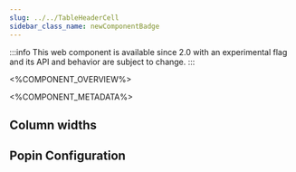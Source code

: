 ```yaml
---
slug: ../../TableHeaderCell
sidebar_class_name: newComponentBadge
---
```



:::info
This web component is available since 2.0 with an experimental flag and its API and behavior are subject to change.
:::

<%COMPONENT_OVERVIEW%>

<%COMPONENT_METADATA%>

## Column widths

<ColumnWidths />

## Popin Configuration

<Popin />